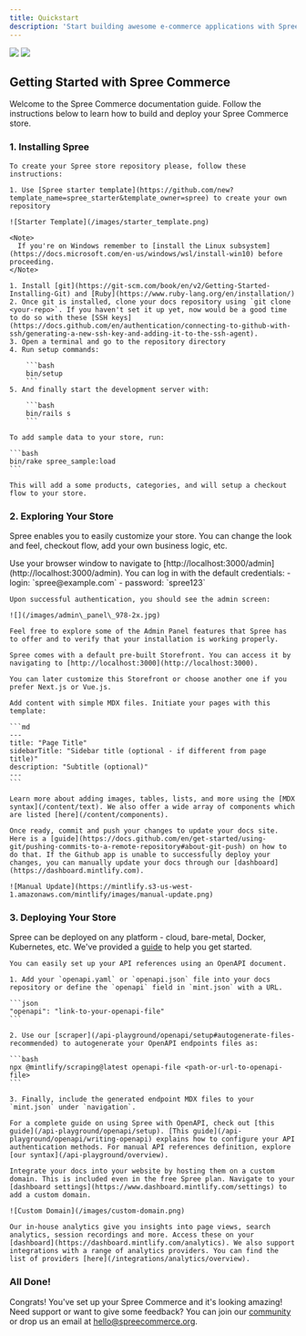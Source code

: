 ```yaml
---
title: Quickstart
description: 'Start building awesome e-commerce applications with Spree'
---
```


<img
  className="block dark:hidden"
  src="/images/spree_header_978-2x.png"
/>
<img
  className="hidden dark:block"
  src="/images/spree_header_978-2x.png"
/>

## Getting Started with Spree Commerce

Welcome to the Spree Commerce documentation guide. Follow the instructions below to learn how to build and deploy your Spree Commerce store.

### 1. Installing Spree

<AccordionGroup>
  <Accordion icon="github" title="Creating Your Spree Repository">

    To create your Spree store repository please, follow these instructions:
    
    1. Use [Spree starter template](https://github.com/new?template_name=spree_starter&template_owner=spree) to create your own repository

    ![Starter Template](/images/starter_template.png)

  </Accordion>

  <Accordion icon="rectangle-terminal" title="Setting up Your Development Environment">

    <Note>
      If you're on Windows remember to [install the Linux subsystem](https://docs.microsoft.com/en-us/windows/wsl/install-win10) before proceeding.
    </Note>

    1. Install [git](https://git-scm.com/book/en/v2/Getting-Started-Installing-Git) and [Ruby](https://www.ruby-lang.org/en/installation/)
    2. Once git is installed, clone your docs repository using `git clone <your-repo>`. If you haven't set it up yet, now would be a good time to do so with these [SSH keys](https://docs.github.com/en/authentication/connecting-to-github-with-ssh/generating-a-new-ssh-key-and-adding-it-to-the-ssh-agent).
    3. Open a terminal and go to the repository directory
    4. Run setup commands:

        ```bash
        bin/setup
        ```
    5. And finally start the development server with:

        ```bash
        bin/rails s
        ```
  </Accordion>  

  <Accordion icon="box" title="Adding sample data">

    To add sample data to your store, run:

    ```bash
    bin/rake spree_sample:load
    ```

    This will add a some products, categories, and will setup a checkout flow to your store.
  </Accordion>
</AccordionGroup>

### 2. Exploring Your Store

Spree enables you to easily customize your store. You can change the look and feel, checkout flow, add your own business logic, etc.

<AccordionGroup>
  <Accordion icon="key" title="Logging into the Admin Dashboard">
    Use your browser window to navigate to [http://localhost:3000/admin](http://localhost:3000/admin). You can log in with the default credentials:
      - login: `spree@example.com`
      - password: `spree123`

    Upon successful authentication, you should see the admin screen:

    ![](/images/admin\_panel\_978-2x.jpg)

    Feel free to explore some of the Admin Panel features that Spree has to offer and to verify that your installation is working properly.
  </Accordion>

  <Accordion icon="palette" title="Browsing Storefront">
  
    Spree comes with a default pre-built Storefront. You can access it by navigating to [http://localhost:3000](http://localhost:3000).
    
    You can later customize this Storefront or choose another one if you prefer Next.js or Vue.js.

  </Accordion>

  <Accordion icon="pencil" title="Adding Content">

    Add content with simple MDX files. Initiate your pages with this template:

    ```md
    ---
    title: "Page Title"
    sidebarTitle: "Sidebar title (optional - if different from page title)"
    description: "Subtitle (optional)"
    ---
    ```

    Learn more about adding images, tables, lists, and more using the [MDX syntax](/content/text). We also offer a wide array of components which are listed [here](/content/components).

  </Accordion>

  <Accordion icon="rocket" title="Pushing Your Changes">

    Once ready, commit and push your changes to update your docs site. Here is a [guide](https://docs.github.com/en/get-started/using-git/pushing-commits-to-a-remote-repository#about-git-push) on how to do that. If the Github app is unable to successfully deploy your changes, you can manually update your docs through our [dashboard](https://dashboard.mintlify.com).

    ![Manual Update](https://mintlify.s3-us-west-1.amazonaws.com/mintlify/images/manual-update.png)

  </Accordion>
</AccordionGroup>

### 3. Deploying Your Store

Spree can be deployed on any platform - cloud, bare-metal, Docker, Kubernetes, etc. We've provided a [guide](/deployment/overview) to help you get started.

<AccordionGroup>
  <Accordion icon="code-branch" title="Generating API References">

    You can easily set up your API references using an OpenAPI document.

    1. Add your `openapi.yaml` or `openapi.json` file into your docs repository or define the `openapi` field in `mint.json` with a URL.

    ```json
    "openapi": "link-to-your-openapi-file"
    ```

    2. Use our [scraper](/api-playground/openapi/setup#autogenerate-files-recommended) to autogenerate your OpenAPI endpoints files as:

    ```bash
    npx @mintlify/scraping@latest openapi-file <path-or-url-to-openapi-file>
    ```

    3. Finally, include the generated endpoint MDX files to your `mint.json` under `navigation`.

    For a complete guide on using Spree with OpenAPI, check out [this guide](/api-playground/openapi/setup). [This guide](/api-playground/openapi/writing-openapi) explains how to configure your API authentication methods. For manual API references definition, explore [our syntax](/api-playground/overview).

  </Accordion>

  <Accordion icon="star" title="Adding a Custom Domain">

    Integrate your docs into your website by hosting them on a custom domain. This is included even in the free Spree plan. Navigate to your [dashboard settings](https://www.dashboard.mintlify.com/settings) to add a custom domain.

    ![Custom Domain](/images/custom-domain.png)

  </Accordion>

  <Accordion icon="chart-simple" title="Adding Analytics">

    Our in-house analytics give you insights into page views, search analytics, session recordings and more. Access these on your [dashboard](https://dashboard.mintlify.com/analytics). We also support integrations with a range of analytics providers. You can find the list of providers [here](/integrations/analytics/overview).

  </Accordion>
</AccordionGroup>

### All Done!

Congrats! You've set up your Spree Commerce and it's looking amazing! Need support or want to give some feedback? You can join our [community](https://slack.spreecommerce.org/) or drop us an email at [hello@spreecommerce.org](mailto:hello@spreecommerce.org).

